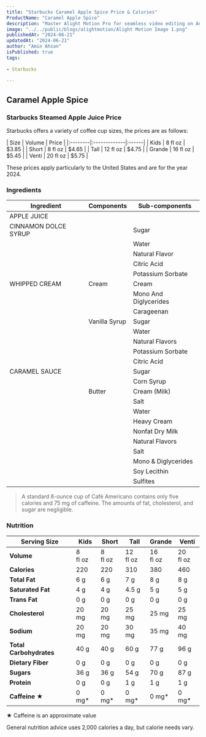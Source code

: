 ```yaml
---
title: "Starbucks Caramel Apple Spice Price & Calories"
ProductName: "Caramel Apple Spice" 
description: "Master Alight Motion Pro for seamless video editing on Android, iOS, and Tablets with our ultimate guide, unlocking advanced features and elevating your skills in 2024!"
image: "../../public/blogs/alightmotion/Alight Motion Image 1.png"
publishedAt: "2024-06-21"
updatedAt: "2024-06-21"
author: "Amin Ahsan"
isPublished: true
tags:
 
- Starbucks
      
---
```


 
## Caramel Apple Spice 
  
### Starbucks Steamed Apple Juice Price

Starbucks offers a variety of coffee cup sizes, the prices are as follows:

<div style={{width:"300px"}}>
| Size    | Volume       | Price |
|:--------|:-------------|:------|
| Kids    | 8 fl oz      | $3.85 |
| Short   | 8 fl oz      | $4.65 |
| Tall    | 12 fl oz     | $4.75 |
| Grande  | 16 fl oz     | $5.45 |
| Venti   | 20 fl oz     | $5.75 |
</div>

These prices apply particularly to the United States and are for the year 2024.



<style jsx>{`
  .table-container {
    overflow-x: auto;
    position: relative;
  }
  .table-container table {
    border-collapse: collapse;
    width: 30%;
  }
  .table-container th,
  .table-container td {
    border: 1px solid #ddd;
    padding: 2px;
    min-width: 30px;
    font-size: 11px;
  }
  .table-container th:first-child,
  .table-container td:first-child {
    position: sticky;
    left: 0;
    background-color: white;
    z-index: 1;
  }
  @media (max-width: 768px) {
    .table-container th:not(:first-child),
    .table-container td:not(:first-child) {
      min-width: 50px;
    }
  }
`}</style>


### Ingredients
| Ingredient              | Components              | Sub-components                          |
|-------------------------|-------------------------|-----------------------------------------|
| APPLE JUICE             |                         |                                         |
| CINNAMON DOLCE SYRUP    |                         | Sugar                                   |
|                         |                         | Water                                   |
|                         |                         | Natural Flavor                          |
|                         |                         | Citric Acid                             |
|                         |                         | Potassium Sorbate                       |
| WHIPPED CREAM           | Cream                   | Cream                                   |
|                         |                         | Mono And Diglycerides                   |
|                         |                         | Carageenan                              |
|                         | Vanilla Syrup           | Sugar                                   |
|                         |                         | Water                                   |
|                         |                         | Natural Flavors                         |
|                         |                         | Potassium Sorbate                       |
|                         |                         | Citric Acid                             |
| CARAMEL SAUCE           |                         | Sugar                                   |
|                         |                         | Corn Syrup                              |
|                         | Butter                  | Cream (Milk)                            |
|                         |                         | Salt                                    |
|                         |                         | Water                                   |
|                         |                         | Heavy Cream                             |
|                         |                         | Nonfat Dry Milk                         |
|                         |                         | Natural Flavors                         |
|                         |                         | Salt                                    |
|                         |                         | Mono & Diglycerides                     |
|                         |                         | Soy Lecithin                            |
|                         |                         | Sulfites                                |

> A standard 8-ounce cup of Café Americano contains only five calories and 75 mg of caffeine. The amounts of fat, cholesterol, and sugar are negligible.

### Nutrition

| Serving Size      | Kids        | Short       | Tall        | Grande      | Venti       |
|-------------------|-------------|-------------|-------------|-------------|-------------|
| **Volume**        |8 <br/> fl oz|8 <br/> fl oz|12 <br/>fl oz|16 <br/>fl oz|20 <br/>fl oz|
| **Calories**      | 220         | 220         | 310         | 380         | 460         |
| **Total Fat**     | 6 g         | 6 g         | 7 g         | 8 g         | 8 g         |
| **Saturated Fat** | 4 g         | 4 g         | 4.5 g         | 5 g         | 5 g         |
| **Trans Fat**     | 0 g         | 0 g         | 0 g         | 0 g         | 0 g         |
| **Cholesterol**   | 20 mg        | 20 mg        | 25 mg        | 25 mg        | 25 mg        |
| **Sodium**        | 20 mg       | 20 mg       | 30  mg       | 35 mg       | 40 mg       |
| **Total Carbohydrates** | 40 g  | 40 g        | 60 g        | 77 g        | 96  g        |
| **Dietary Fiber** | 0 g         | 0 g         | 0 g         | 0 g         | 0 g         |
| **Sugars**        | 36 g        | 36 g        | 54 g        | 70 g        | 87 g        |
| **Protein**       | 0 g         | 0 g         | 1 g         | 1 g         | 1  g         |
| **Caffeine ★**    | 0 mg*       | 0 mg*       | 0 mg*       | 0 mg*       | 0 mg*       |


★ Caffeine is an approximate value

General nutrition advice uses 2,000 calories a day, but calorie needs vary. 